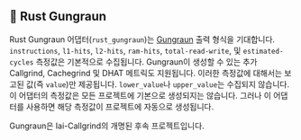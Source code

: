
## 🦀 Rust Gungraun

Rust Gungraun 어댑터(`rust_gungraun`)는 [Gungraun](https://github.com/gungraun/gungraun) 출력 형식을 기대합니다.
`instructions`, `l1-hits`, `l2-hits`, `ram-hits`, `total-read-write`, 및 `estimated-cycles` 측정값은 기본적으로 수집됩니다. Gungraun이 생성할 수 있는 추가 Callgrind, Cachegrind 및 DHAT 메트릭도 지원됩니다.
이러한 측정값에 대해서는 보고된 값(즉 `value`)만 제공됩니다.
`lower_value`나 `upper_value`는 수집되지 않습니다.
이 어댑터의 측정값은 모든 프로젝트에 기본으로 생성되지는 않습니다.
그러나 이 어댑터를 사용하면 해당 측정값이 프로젝트에 자동으로 생성됩니다.

Gungraun은 Iai-Callgrind의 개명된 후속 프로젝트입니다.

<CargoRustGungraun />
